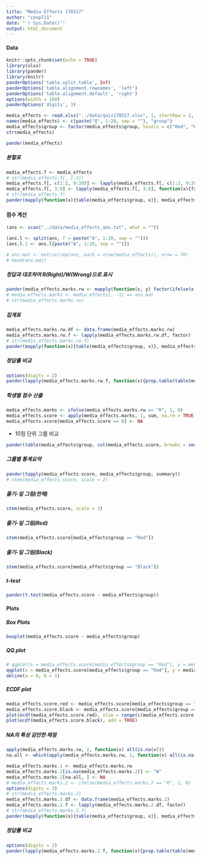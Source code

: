 ```yaml
---
title: "Media Effects 170517"
author: "coop711"
date: "`r Sys.Date()`"
output: html_document
---
```


#### Data 

<!--#### Excel 자료 읽어들이기 

* excel 파일을 잘 읽어들이는 `xlsx` 패키지를 올려놓고, 자료구조에 맞춰 argument 설정.
    * Sheet 번호, startRow, colIndex, header 의 용도 파악. 
-->

```r
knitr::opts_chunk$set(echo = TRUE)
library(xlsx)
library(pander)
library(knitr)
panderOptions('table.split.table', Inf)
panderOptions('table.alignment.rownames', 'left')
panderOptions('table.alignment.default', 'right')
options(width = 180)
panderOptions('digits', 3)
```

```r
media_effects <- read.xlsx("../data/quiz170517.xlsx", 1, startRow = 2, endRow  = 161, colIndex = 10:30, colClasses = c(rep("character", 21)), header = TRUE)
names(media_effects) <- c(paste("Q", 1:20, sep = ""), "group")
media_effects$group <- factor(media_effects$group, levels = c("Red", "Black"))
str(media_effects)
```

```r
pander(media_effects)
```

##### 분할표

```r
media_effects.f <- media_effects
# str(media_effects.f[, 1:2])
media_effects.f[, c(1:2, 9:20)] <- lapply(media_effects.f[, c(1:2, 9:20)], function(x){factor(x, levels = c("가", "나", "다", "라"))})
media_effects.f[, 3:8] <- lapply(media_effects.f[, 3:8], function(x){factor(x, levels = c("가", "나", "다", "라", "마"))})
# str(media_effects.f)
pander(mapply(function(x){table(media_effects$group, x)}, media_effects.f[1:20]))
```

#### 점수 계산

<!--* 정답 맞춰보기
    * 정답 읽어들이기. `what = ""`로 설정하여 `char`취급. 
-->

```r
(ans <- scan("../data/media_effects_ans.txt", what = ""))
```

<!--* 각 학생들의 답안과 맞춰보기 위하여 정답표 작성.
    * 문항별로 정답과 비교하기 위하여 각 문항을 리스트의 원소로 분리
    * `split()` 의 기능과 한계에 유의. `factor` 성격으로부터 `1, 10, 11, ..., 2, 20, ..., 3, 4, 5, ... , 9`로 순서를 잡게 되므로 다시 한번 정리할 필요.
-->
    
    
```r
(ans.l <- split(ans, f = paste("A", 1:20, sep = "")))
(ans.l.2 <- ans.l[paste("A", 1:20, sep = "")])

# ans.mat <- matrix(rep(ans, each = nrow(media_effects)), nrow = 70)
# head(ans.mat)
```

##### 정답과 대조하여 R(Right)/W(Wrong)으로 표시 
    
<!--* 채점표라는 의미의 `media_effects.marks` 로 저장-->
    
```r
pander(media_effects.marks.rw <- mapply(function(x, y) factor(ifelse(x == y, "R", "W")), y = ans.l.2, media_effects[, -21]))
# media_effects.marks <- media_effects[, -1] == ans.mat
# str(media_effects.marks.rw)
```

##### 집계표

```r
media_effects.marks.rw.df <- data.frame(media_effects.marks.rw)
media_effects.marks.rw.f <- lapply(media_effects.marks.rw.df, factor)
# str(media_effects.marks.rw.f)
pander(mapply(function(x){table(media_effects$group, x)}, media_effects.marks.rw.f, SIMPLIFY = FALSE))
```

##### 정답률 비교

```r
options(digits = 2)
pander(lapply(media_effects.marks.rw.f, function(x){prop.table(table(media_effects$group, x), margin = 1)[, 1]*100}))
```

##### 학생별 점수 산출

<!--+ 정답을 집계하기 위하여 "R" 갯수를 다시 산출하는 `ifelse()` 적용.
    + 4점씩 곱하면 100점 만점 기준의 점수가 됨. 
    + 조사표는 작성해서 제출했지만 빈칸이 있는 경우는 그 문항을 0점 처리, 결석의 경우는 점수가 모두 0으로 나오는 경우를  NA처리 
-->

```r
media_effects.marks <- ifelse(media_effects.marks.rw == "R", 1, 0)
media_effects.score <- apply(media_effects.marks, 1, sum, na.rm = TRUE) * 4
media_effects.score[media_effects.score == 0] <- NA
```

* 10점 단위 그룹 비교

```r
pander(table(media_effects$group, cut(media_effects.score, breaks = seq(10, 80, by = 10), include.lowest = TRUE, right = FALSE)))
```

##### 그룹별 통계요약

```r
pander(tapply(media_effects.score, media_effects$group, summary))
# stem(media_effects.score, scale = 2)
```

##### 줄기-잎 그림(전체)

```r
stem(media_effects.score, scale = 2)
```

##### 줄기-잎 그림(Red)

```r
stem(media_effects.score[media_effects$group == "Red"])
```

##### 줄기-잎 그림(Black)

```r
stem(media_effects.score[media_effects$group == "Black"])
```

##### t-test

```r
pander(t.test(media_effects.score ~ media_effects$group))
```

#### Plots

##### Box Plots

```r
boxplot(media_effects.score ~ media_effects$group)
```

##### QQ plot

```r
# qqplot(x = media_effects.score[media_effects$group == "Red"], y = media_effects.score[media_effects$group == "Black"], xlab = "Red", ylab = "Black")
qqplot(x = media_effects.score[media_effects$group == "Red"], y = media_effects.score[media_effects$group == "Black"], xlab = "Red", ylab = "Black", xlim = c(20, 80), ylim = c(20, 80))
abline(a = 0, b = 1)
```

##### ECDF plot

```r
media_effects.score.red <- media_effects.score[media_effects$group == "Red" & !is.na(media_effects.score)]
media_effects.score.black <- media_effects.score[media_effects$group == "Black" & !is.na(media_effects.score)]
plot(ecdf(media_effects.score.red), xlim = range(c(media_effects.score.red, media_effects.score.black)), col = "red", main = "ECDF")
plot(ecdf(media_effects.score.black), add = TRUE)
```


##### NA의 특성 감안한 채점

<!--* 결석한 경우와 일부 문항에 답을 내지 않은 경우를 구분하는 것이 핵심.
    + `media_effects.marks`를 그대로 이용하면 쉽게 계산되나, `is.na`학습 목적으로 `media_effects.mark.rw`에서 출발
    + 모든 문항에 NA로 답한 결석한 학생들의 인덱스를 먼저 찾아내고,
-->

```r
apply(media_effects.marks.rw, 1, function(x) all(is.na(x)))
na.all <- which(apply(media_effects.marks.rw, 1, function(x) all(is.na(x))))
```

<!--* 정답률 계산
    + NA를 모두 오답처리한 후, 결석한 학생들만 다시 NA로 정정.
    + TRUE의 갯수를 합하여 평균. 
-->

```r
media_effects.marks.2 <- media_effects.marks.rw
media_effects.marks.2[is.na(media_effects.marks.2)] <- "W"
media_effects.marks.2[na.all, ] <- NA
# media_effects.marks.2 <- ifelse(media_effects.marks.2 == "R", 1, 0)
options(digits = 3)
# str(media_effects.marks.2)
media_effects.marks.2.df <- data.frame(media_effects.marks.2)
media_effects.marks.2.f <- lapply(media_effects.marks.2.df, factor)
# str(media_effects.marks.2.f)
pander(mapply(function(x){table(media_effects$group, x)}, media_effects.marks.2.f, SIMPLIFY = FALSE))
```

##### 정답률 비교

```r
options(digits = 2)
pander(lapply(media_effects.marks.2.f, function(x){prop.table(table(media_effects$group, x), margin = 1)[, 1]*100}))
```

<!--#### 어려운 문제?

##### 정답률 80% 이하

```r
pander(rate.by.item[which(rate.by.item <= 80), ])
```

##### 정답률 70% 이하

```r
pander(rate.by.item[which(rate.by.item <= 70), ])
```

##### 정답률 60% 이하

```r
pander(rate.by.item[which(rate.by.item <= 60), ])
```
-->

<!--## Data 정리

```r
save.image("media_effects_201701.RData")
```
-->